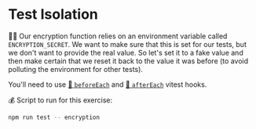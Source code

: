 # Test Isolation

👨‍💼 Our encryption function relies on an environment variable called
`ENCRYPTION_SECRET`. We want to make sure that this is set for our tests, but
we don't want to provide the real value. So let's set it to a fake value and
then make certain that we reset it back to the value it was before (to avoid
polluting the environment for other tests).

You'll need to use [📜 `beforeEach`](https://vitest.dev/api/#beforeeach) and
[📜 `afterEach`](https://vitest.dev/api/#aftereach) vitest hooks.

💰 Script to run for this exercise:

```sh
npm run test -- encryption
```
